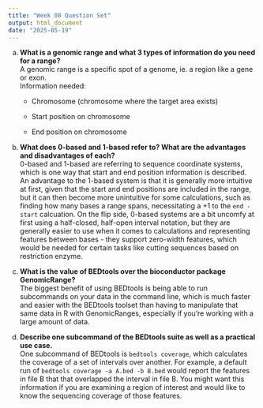 ```yaml
---
title: "Week 08 Question Set"
output: html_document
date: "2025-05-19"
---
```


a)  **What is a genomic range and what 3 types of information do you need for a range?**\
    A genomic range is a specific spot of a genome, ie. a region like a gene or exon.\
    Information needed:
    -   Chromosome (chromosome where the target area exists)

    -   Start position on chromosome

    -   End position on chromosome

```{=html}
<!-- -->
```
b)  **What does 0-based and 1-based refer to? What are the advantages and disadvantages of each?**\
0-based and 1-based are referring to sequence coordinate systems, which is one way that start and end position information is described. An advantage to the 1-based system is that it is generally more intuitive at first, given that the start and end positions are included in the range, but it can then become more unintuitive for some calculations, such as finding how many bases a range spans, necessitating a +1 to the `end - start` calcuation. On the flip side, 0-based systems are a bit uncomfy at first using a half-closed, half-open interval notation, but they are generally easier to use when it comes to calculations and representing features between bases - they support zero-width features, which would be needed for certain tasks like cutting sequences based on restriction enzyme.

c)  **What is the value of BEDtools over the bioconductor package GenomicRange?**\
The biggest benefit of using BEDtools is being able to run subcommands on your data in the command line, which is much faster and easier with the BEDtools toolset than having to manipulate that same data in R with GenomicRanges, especially if you're working with a large amount of data.

d)  **Describe one subcommand of the BEDtools suite as well as a practical use case.**\
One subcommand of BEDtools is `bedtools coverage`, which calculates the coverage of a set of intervals over another. For example, a default run of `bedtools coverage -a A.bed -b B.bed` would report the features in file B that that overlapped the interval in file B. You might want this information if you are examining a region of interest and would like to know the sequencing coverage of those features.
